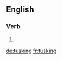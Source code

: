 ==English==

===Verb===
{{head|en|present participle}}

# {{present participle of|tusk|lang=en|nocat=1}}

[[de:tusking]]
[[fr:tusking]]